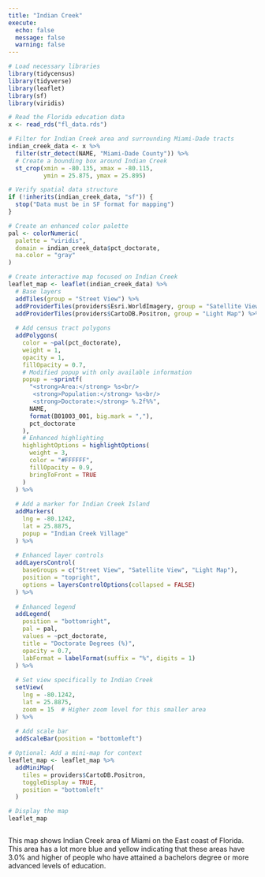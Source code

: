 ```yaml
---
title: "Indian Creek"
execute:
  echo: false
  message: false
  warning: false
---
```


```r
# Load necessary libraries
library(tidycensus)
library(tidyverse)
library(leaflet)
library(sf)
library(viridis)

# Read the Florida education data
x <- read_rds("fl_data.rds")

# Filter for Indian Creek area and surrounding Miami-Dade tracts
indian_creek_data <- x %>%
  filter(str_detect(NAME, "Miami-Dade County")) %>%
  # Create a bounding box around Indian Creek
  st_crop(xmin = -80.135, xmax = -80.115,
          ymin = 25.875, ymax = 25.895)

# Verify spatial data structure
if (!inherits(indian_creek_data, "sf")) {
  stop("Data must be in SF format for mapping")
}

# Create an enhanced color palette
pal <- colorNumeric(
  palette = "viridis",
  domain = indian_creek_data$pct_doctorate,
  na.color = "gray"
)

# Create interactive map focused on Indian Creek
leaflet_map <- leaflet(indian_creek_data) %>%
  # Base layers
  addTiles(group = "Street View") %>%
  addProviderTiles(providers$Esri.WorldImagery, group = "Satellite View") %>%
  addProviderTiles(providers$CartoDB.Positron, group = "Light Map") %>%
  
  # Add census tract polygons
  addPolygons(
    color = ~pal(pct_doctorate),
    weight = 1,
    opacity = 1,
    fillOpacity = 0.7,
    # Modified popup with only available information
    popup = ~sprintf(
      "<strong>Area:</strong> %s<br/>
       <strong>Population:</strong> %s<br/>
       <strong>Doctorate:</strong> %.2f%%",
      NAME,
      format(B01003_001, big.mark = ","),
      pct_doctorate
    ),
    # Enhanced highlighting
    highlightOptions = highlightOptions(
      weight = 3,
      color = "#FFFFFF",
      fillOpacity = 0.9,
      bringToFront = TRUE
    )
  ) %>%
  
  # Add a marker for Indian Creek Island
  addMarkers(
    lng = -80.1242,
    lat = 25.8875,
    popup = "Indian Creek Village"
  ) %>%
  
  # Enhanced layer controls
  addLayersControl(
    baseGroups = c("Street View", "Satellite View", "Light Map"),
    position = "topright",
    options = layersControlOptions(collapsed = FALSE)
  ) %>%
  
  # Enhanced legend
  addLegend(
    position = "bottomright",
    pal = pal,
    values = ~pct_doctorate,
    title = "Doctorate Degrees (%)",
    opacity = 0.7,
    labFormat = labelFormat(suffix = "%", digits = 1)
  ) %>%
  
  # Set view specifically to Indian Creek
  setView(
    lng = -80.1242,
    lat = 25.8875,
    zoom = 15  # Higher zoom level for this smaller area
  ) %>%
  
  # Add scale bar
  addScaleBar(position = "bottomleft")

# Optional: Add a mini-map for context
leaflet_map <- leaflet_map %>%
  addMiniMap(
    tiles = providers$CartoDB.Positron,
    toggleDisplay = TRUE,
    position = "bottomleft"
  )

# Display the map
leaflet_map



```

This map shows Indian Creek area of Miami on the East coast of Florida. This area has a lot more blue and yellow indicating that these areas have 3.0% and higher of people who have attained a bachelors degree or more advanced levels of education.  